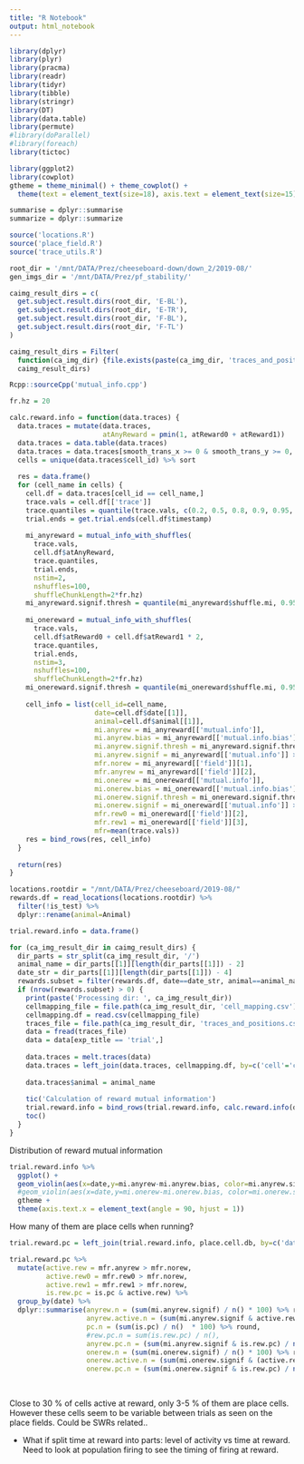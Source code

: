 ```yaml
---
title: "R Notebook"
output: html_notebook
---
```


```r
library(dplyr)
library(plyr)
library(pracma)
library(readr)
library(tidyr)
library(tibble)
library(stringr)
library(DT)
library(data.table)
library(permute)
#library(doParallel)
#library(foreach)
library(tictoc)

library(ggplot2)
library(cowplot)
gtheme = theme_minimal() + theme_cowplot() +
  theme(text = element_text(size=18), axis.text = element_text(size=15))

summarise = dplyr::summarise
summarize = dplyr::summarize

source('locations.R')
source('place_field.R')
source('trace_utils.R')

```

```r
root_dir = '/mnt/DATA/Prez/cheeseboard-down/down_2/2019-08/'
gen_imgs_dir = '/mnt/DATA/Prez/pf_stability/'

caimg_result_dirs = c(
  get.subject.result.dirs(root_dir, 'E-BL'),
  get.subject.result.dirs(root_dir, 'E-TR'),
  get.subject.result.dirs(root_dir, 'F-BL'),
  get.subject.result.dirs(root_dir, 'F-TL')
)

caimg_result_dirs = Filter(
  function(ca_img_dir) {file.exists(paste(ca_img_dir, 'traces_and_positions.csv', sep='/'))},
  caimg_result_dirs)

```


```r
Rcpp::sourceCpp('mutual_info.cpp')

fr.hz = 20

calc.reward.info = function(data.traces) {
  data.traces = mutate(data.traces,
                       atAnyReward = pmin(1, atReward0 + atReward1))
  data.traces = data.table(data.traces)
  data.traces = data.traces[smooth_trans_x >= 0 & smooth_trans_y >= 0, ]
  cells = unique(data.traces$cell_id) %>% sort
  
  res = data.frame()
  for (cell_name in cells) {
    cell.df = data.traces[cell_id == cell_name,]
    trace.vals = cell.df[['trace']]
    trace.quantiles = quantile(trace.vals, c(0.2, 0.5, 0.8, 0.9, 0.95, 1.0), na.rm=TRUE) %>% unname + 0.01
    trial.ends = get.trial.ends(cell.df$timestamp)
    
    mi_anyreward = mutual_info_with_shuffles(
      trace.vals,
      cell.df$atAnyReward, 
      trace.quantiles,
      trial.ends,
      nstim=2,
      nshuffles=100,
      shuffleChunkLength=2*fr.hz)
    mi_anyreward.signif.thresh = quantile(mi_anyreward$shuffle.mi, 0.95, na.rm=TRUE)[[1]]
    
    mi_onereward = mutual_info_with_shuffles(
      trace.vals,
      cell.df$atReward0 + cell.df$atReward1 * 2,
      trace.quantiles,
      trial.ends,
      nstim=3,
      nshuffles=100,
      shuffleChunkLength=2*fr.hz)
    mi_onereward.signif.thresh = quantile(mi_onereward$shuffle.mi, 0.95, na.rm=TRUE)[[1]]
    
    cell_info = list(cell_id=cell_name,
                     date=cell.df$date[[1]],
                     animal=cell.df$animal[[1]],
                     mi.anyrew = mi_anyreward[['mutual.info']],
                     mi.anyrew.bias = mi_anyreward[['mutual.info.bias']],
                     mi.anyrew.signif.thresh = mi_anyreward.signif.thresh,
                     mi.anyrew.signif = mi_anyreward[['mutual.info']] > mi_anyreward.signif.thresh,
                     mfr.norew = mi_anyreward[['field']][1],
                     mfr.anyrew = mi_anyreward[['field']][2],
                     mi.onerew = mi_onereward[['mutual.info']],
                     mi.onerew.bias = mi_onereward[['mutual.info.bias']],
                     mi.onerew.signif.thresh = mi_onereward.signif.thresh,
                     mi.onerew.signif = mi_onereward[['mutual.info']] > mi_onereward.signif.thresh,
                     mfr.rew0 = mi_onereward[['field']][2],
                     mfr.rew1 = mi_onereward[['field']][3],
                     mfr=mean(trace.vals))
    res = bind_rows(res, cell_info)
  }
  
  return(res)
}
```

```r
locations.rootdir = "/mnt/DATA/Prez/cheeseboard/2019-08/"
rewards.df = read_locations(locations.rootdir) %>%
  filter(!is_test) %>%
  dplyr::rename(animal=Animal)
```


```r
trial.reward.info = data.frame()

for (ca_img_result_dir in caimg_result_dirs) {
  dir_parts = str_split(ca_img_result_dir, '/')
  animal_name = dir_parts[[1]][length(dir_parts[[1]]) - 2]
  date_str = dir_parts[[1]][length(dir_parts[[1]]) - 4]
  rewards.subset = filter(rewards.df, date==date_str, animal==animal_name)
  if (nrow(rewards.subset) > 0) {
    print(paste('Processing dir: ', ca_img_result_dir))
    cellmapping_file = file.path(ca_img_result_dir, 'cell_mapping.csv')
    cellmapping.df = read.csv(cellmapping_file)
    traces_file = file.path(ca_img_result_dir, 'traces_and_positions.csv')
    data = fread(traces_file)
    data = data[exp_title == 'trial',]
  
    data.traces = melt.traces(data)
    data.traces = left_join(data.traces, cellmapping.df, by=c('cell'='cell_no'))
  
    data.traces$animal = animal_name
    
    tic('Calculation of reward mutual information')
    trial.reward.info = bind_rows(trial.reward.info, calc.reward.info(data.traces))
    toc()
  }
}
```

Distribution of reward mutual information
```r
trial.reward.info %>%
  ggplot() +
  geom_violin(aes(x=date,y=mi.anyrew-mi.anyrew.bias, color=mi.anyrew.signif)) +
  #geom_violin(aes(x=date,y=mi.onerew-mi.onerew.bias, color=mi.onerew.signif)) +
  gtheme +
  theme(axis.text.x = element_text(angle = 90, hjust = 1))
```

How many of them are place cells when running?
```r
trial.reward.pc = left_join(trial.reward.info, place.cell.db, by=c('date', 'animal', 'cell_id'))
```


```r
trial.reward.pc %>%
  mutate(active.rew = mfr.anyrew > mfr.norew,
         active.rew0 = mfr.rew0 > mfr.norew,
         active.rew1 = mfr.rew1 > mfr.norew,
         is.rew.pc = is.pc & active.rew) %>%
  group_by(date) %>%
  dplyr::summarise(anyrew.n = (sum(mi.anyrew.signif) / n() * 100) %>% round,
                   anyrew.active.n = (sum(mi.anyrew.signif & active.rew) / n() * 100) %>% round,
                   pc.n = (sum(is.pc) / n()  * 100) %>% round,
                   #rew.pc.n = sum(is.rew.pc) / n(),
                   anyrew.pc.n = (sum(mi.anyrew.signif & is.rew.pc) / n() * 100) %>% round,
                   onerew.n = (sum(mi.onerew.signif) / n() * 100) %>% round,
                   onerew.active.n = (sum(mi.onerew.signif & (active.rew0 | active.rew1)) / n() * 100) %>% round,
                   onerew.pc.n = (sum(mi.onerew.signif & is.rew.pc) / n() * 100) %>% round)
                   
  
```
Close to 30 % of cells active at reward, only 3-5 % of them are place cells. However these cells seem to be variable between trials as seen on the place fields.
Could be SWRs related..


- What if split time at reward into parts: level of activity vs time at reward. Need to look at population firing to see the timing of firing at reward.

